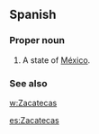 ==Spanish==

===Proper noun===
{{es-proper noun}}

# A state of [[México]].

===See also===
[[w:Zacatecas]]

[[es:Zacatecas]]